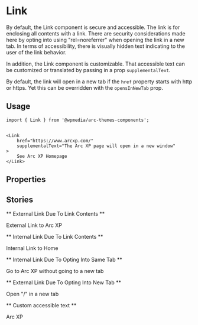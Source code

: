 

<Meta title="Components/Link" component={Link} />

# Link

By default, the Link component is secure and accessible. The link is for enclosing all contents with a link. There are security considerations made here by opting into using "rel=noreferrer" when opening the link in a new tab. In terms of accessibility, there is visually hidden text indicating to the user of the link behavior.

In addition, the Link component is customizable. That accessible text can be customized or translated by passing in a prop `supplementalText`.

By default, the link will open in a new tab if the `href` property starts with http or https. Yet this can be overridden with the `opensInNewTab` prop.

## Usage

```
import { Link } from '@wpmedia/arc-themes-components';


<Link
	href="https://www.arcxp.com/"
	supplementalText="The Arc XP page will open in a new window"
>
	See Arc XP Homepage
</Link>
```

## Properties

<ArgsTable of={RawLink} />

## Stories

** External Link Due To Link Contents **

<Canvas>
	<Story name="External Link Due To Link Contents">
		<Link href="https://www.arcxp.com/">External Link to Arc XP</Link>
	</Story>
</Canvas>

** Internal Link Due To Link Contents **

<Canvas>
	<Story name="Internal Link Due To Link Contents">
		<Link href="/">Internal Link to Home</Link>
	</Story>
</Canvas>

** Internal Link Due To Opting Into Same Tab **

<Canvas>
	<Story name="Internal Link Due To Opting Into Same Tab">
		<Link href="https://www.arcxp.com/" openInNewTab={false}>
			Go to Arc XP without going to a new tab
		</Link>
	</Story>
</Canvas>

** External Link Due To Opting Into New Tab **

<Canvas>
	<Story name="External Link Due To Opting Into New Tab">
		<Link href="/" openInNewTab={true}>
			Open "/" in a new tab
		</Link>
	</Story>
</Canvas>

** Custom accessible text **

<Canvas>
	<Story name="Custom accessible text">
		<Link
			href="https://www.arcxp.com/"
			openNewTabLinkVisuallyHiddenText="Go to that page"
			supplementalText="This link will give you new insight into the Arc XP company"
		>
			Arc XP
		</Link>
	</Story>
</Canvas>
